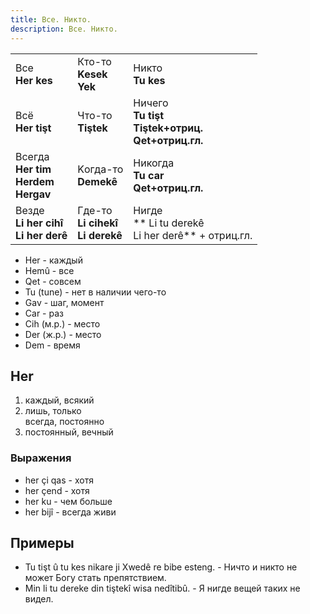 ```yaml
---
title: Все. Никто.
description: Все. Никто.
---
```


|                                              |                                        |                                                            |
| -------------------------------------------- | -------------------------------------- | ---------------------------------------------------------- |
| Все<br/>**Her kes**                          | Кто-то<br/>**Kesek<br/>Yek**           | Никто<br/>**Tu kes**                                       |
| Всё<br/>**Her tişt**                         | Что-то<br/>**Tiştek**                  | Ничего<br/>**Tu tişt<br/>Tiştek+отриц.<br/>Qet+отриц.гл.** |
| Всегда<br/>**Her tim<br/>Herdem<br/>Hergav** | Kогда-то<br/>**Demekê**                | Никогда<br/>**Tu car<br/>Qet+отриц.гл.**                   |
| Везде<br/>**Li her cihî<br/>Li her derê**    | Где-то<br/>**Li cihekî<br/>Li derekê** | Нигде<br/>** Li tu derekê<br/>Li her derê** + отриц.гл.    |

- Her - каждый
- Hemû - все
- Qet - совсем
- Tu (tune) - нет в наличии чего-то
- Gav - шаг, момент
- Car - раз
- Cih (м.р.) - место
- Der (ж.р.) - место
- Dem - время

## Her

1. каждый, всякий
2. лишь, только<br/>всегда, постоянно
3. постоянный, вечный

### Выражения

- her çi qas - хотя
- her çend - хотя
- her ku - чем больше
- her bijî - всегда живи

## Примеры

- Tu tişt û tu kes nikare ji Xwedê re bibe esteng. - Ничто и никто не может Богу стать препятствием.
- Min li tu dereke din tiştekî wisa nedîtibû. - Я нигде вещей таких не видел.

